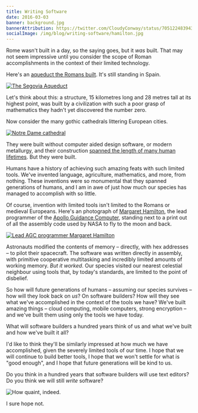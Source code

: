 ```yaml
---
title: Writing Software
date: 2016-03-03
banner: background.jpg
bannerAttribution: https://twitter.com/CloudyConway/status/705122483943432197
socialImage: /img/blog/writing-software/hamilton.jpg
---
```



Rome wasn't built in a day, so the saying goes, but it _was_ built. That may not seem impressive until you consider the scope of Roman accomplishments in the context of their limited technology. 


Here's an [aqueduct the Romans built](https://en.wikipedia.org/wiki/Aqueduct_of_Segovia). It's still standing in Spain. 

<Wide>

[![The Segovia Aqueduct](./aqueduct.jpg)](https://commons.wikimedia.org/wiki/File:Roman_Aqueduct_Segovia_night_2012_Spain.jpg)

</Wide>

Let's think about this: a structure, 15 kilometres long and 28 metres tall at its highest point, was built by a civilization with such a poor grasp of mathematics they hadn't yet discovered the number zero. 

Now consider the many gothic cathedrals littering European cities.

<Wide>

[![Notre Dame cathedral](./notredame.jpg)](https://en.wikipedia.org/wiki/File:Notre_Dame_dalla_Senna.jpg)

</Wide>

They were built without computer aided design software, or modern metallurgy, and their construction [spanned the length of many human lifetimes](https://en.wikipedia.org/wiki/Notre_Dame_de_Paris#Timeline_of_construction). But they were built.

Humans have a history of achieving such amazing feats with such limited tools. We've invented language, agriculture, mathematics, and more, from nothing. These inventions were so monumental that they spanned generations of humans, and I am in awe of just how much our species has managed to accomplish with so little.

Of course, invention with limited tools isn't limited to the Romans or medieval Europeans. Here's an photograph of [Margaret Hamilton](https://en.wikipedia.org/wiki/Margaret_Hamilton_(scientist)), the lead programmer of the [Apollo Guidance Computer](https://en.wikipedia.org/wiki/Apollo_Guidance_Computer), standing next to a print out of all the assembly code used by NASA to fly to the moon and back.

<Narrow>

[![Lead AGC programmer Margaret Hamilton](./hamilton.jpg)](https://commons.wikimedia.org/wiki/File:Margaret_Hamilton.gif)

</Narrow>

Astronauts modified the contents of memory – directly, with hex addresses – to pilot their spacecraft. The software was written directly in assembly, with primitive cooperative multitasking and incredibly limited amounts of working memory. _But it worked_. Our species visited our nearest celestial neighbour using tools that, by today's standards, are limited to the point of disbelief.  

So how will future generations of humans – assuming our species survives – how will they look back on _us_? On software builders? How will they see what we've accomplished in the context of the tools we have? We've built amazing things – cloud computing, mobile computers, strong encryption – and we've built them using only the tools we have today.

What will software builders a hundred years think of us and what we've built and how we've built it all?

I'd like to think they'll be similarly impressed at how much we have accomplished, given the severely limited tools of our time. I hope that we will continue to build better tools, I hope that we won't settle for what is "good enough", and I hope that future generations will be kind to us.

Do you think in a hundred years that software builders will use text editors? Do you think we will still _write_ software?

<Wide>

![How quaint, indeed.](./scotty.jpg)

</Wide>

I sure hope not.

  
